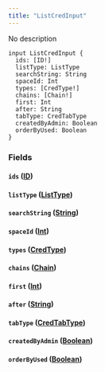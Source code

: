 ```yaml
---
title: "ListCredInput"
---
```


No description

```
input ListCredInput {
  ids: [ID!]
  listType: ListType
  searchString: String
  spaceId: Int
  types: [CredType!]
  chains: [Chain!]
  first: Int
  after: String
  tabType: CredTabType
  createdByAdmin: Boolean
  orderByUsed: Boolean
}

```

### Fields[](#fields "Direct link to heading")

#### `ids` ([ID](/developer/graphql-api/references/scalars/id))[](#ids-id "Direct link to heading")

#### `listType` ([ListType](/developer/graphql-api/references/enums/list-type))[](#listtype-listtype "Direct link to heading")

#### `searchString` ([String](/developer/graphql-api/references/scalars/string))[](#searchstring-string "Direct link to heading")

#### `spaceId` ([Int](/developer/graphql-api/references/scalars/int))[](#spaceid-int "Direct link to heading")

#### `types` ([CredType](/developer/graphql-api/references/enums/cred-type))[](#types-credtype "Direct link to heading")

#### `chains` ([Chain](/developer/graphql-api/references/enums/chain))[](#chains-chain "Direct link to heading")

#### `first` ([Int](/developer/graphql-api/references/scalars/int))[](#first-int "Direct link to heading")

#### `after` ([String](/developer/graphql-api/references/scalars/string))[](#after-string "Direct link to heading")

#### `tabType` ([CredTabType](/developer/graphql-api/references/enums/cred-tab-type))[](#tabtype-credtabtype "Direct link to heading")

#### `createdByAdmin` ([Boolean](/developer/graphql-api/references/scalars/boolean))[](#createdbyadmin-boolean "Direct link to heading")

#### `orderByUsed` ([Boolean](/developer/graphql-api/references/scalars/boolean))[](#orderbyused-boolean "Direct link to heading")